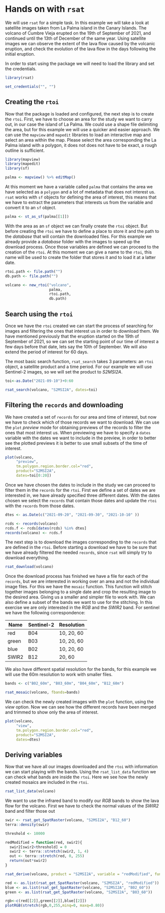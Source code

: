 # Hands on with `rsat`

We will use `rsat` for a simple task. In this example we will take a look at satellite images taken from La Palma island in the Canary Islands. The volcano of Cumbre Vieja erupted on the 19th of September of 2021, and continued until the 13th of December of the same year. Using satellite images we can observe the extent of the lava flow caused by the volcanic eruption, and check the evolution of the lava flow in the days following the initial eruption.

In order to start using the package we will need to load the library and set the credentials.

```r

library(rsat)

set_credentials("", "")


```

## Creating the `rtoi`

Now that the package is loaded and configured, the next step is to create the `rtoi`. First, we have to choose an area for the study we want to carry out, in our case the island of La Palma. We could use a shape file delimiting the area, but for this example we will use a quicker and easier approach. We can use the `mapview` and `mapedit` libraries to load an interactive map and select an area within the map. Please select the area corresponding the La Palma island with a polygon, it does not does not have to be exact, a rough outline is sufficient.

```r

library(mapview)
library(mapedit)
library(sf)

palma <- mapview() %>% editMap()

```

At this moment we have a variable called `palma` that contains the area we have selected as a `polygon` and a lot of metadata that does not interest us. `rsat` works with `sf` objects for defining the area of interest, this means that we have to extract the parameters that interests us from the variable and convert it to an `sf` object.

```r

palma <- st_as_sf(palma[[1]])

```

With the area as an `sf` object we can finally create the `rtoi` object. But before creating the `rtoi` we have to define a place to store it and the path to the *database* that will contain the downloaded files. For this example we already provide a *database* folder with the images to speed up the download process. Once those variables are defined we can proceed to the creation of the `rtoi`. At this moment we can give a name to the `rtoi`, this name will be used to create the folder that stores it and to load it at a latter date.

```r

rtoi.path <- file.path("")
db.path <- file.path("")

volcano <- new_rtoi("volcano",
                    palma,
                    rtoi.path,
                    db.path)

```

## Search using the `rtoi`

Once we have the `rtoi` created we can start the process of searching for images and filtering the ones that interest us in order to download them. We have mentioned previously that the eruption started on the 19th of September of 2021, so we can set the starting point of our time of interest a few days before that date, lets say the 10th of September. We will also extend the period of interest for 60 days.

The most basic search function, `rsat_search` takes 3 parameters: an `rtoi` object, a satellite product and a time period. For our example we will use Sentinel-2 images, so we will set the product to *S2MSI2A*.

```r

toi<-as.Date("2021-09-10")+0:60

rsat_search(volcano, "S2MSI2A", dates=toi)

```

## Filtering the `records` and downloading

We have created a set of `records` for our area and time of interest, but now we have to check which of those records we want to download. We can use the `plot` *preview* mode for obtaining previews of the records to filter the ones that most interest us. When previewing we have to specify a `dates` variable with the dates we want to include in the preview, in order to better see the plotted previews it is better to use small subsets of the time of interest.

```r

plot(volcano, 
     "preview",
     tm.polygon.region.border.col="red",
     product="S2MSI2A",
     dates=toi[0:20])

```

Once we have chosen the dates to include in the study we can proceed to filter them in the `records` for the `rtoi`. First we define a set of dates we are interested in, we have already specified three different dates. With the dates chosen we select the `records` that contain those dates and update the `rtoi` with the `records` from those dates.

```r

dtes <- as.Date(c("2021-09-20", "2021-09-30", "2021-10-10" ))

rcds <- records(volcano)
rcds.f <- rcds[dates(rcds) %in% dtes]
records(volcano) <- rcds.f

```

The next step is to download the images corresponding to the `records` that are defined in the `rtoi`. Before starting a download we have to be sure that we have already filtered the needed `records`, since `rsat` will simply try to download everything.

```r

rsat_download(volcano)

```

Once the download process has finished we have a file for each of the `records`, but we are interested in working over an area and not the individual image files. For this we have the `mosaic` function. This function will stitch together images belonging to a single date and crop the resulting image to the desired area. Giving us a smaller and simpler file to work with. We can also define a subset of the bands we want to use for the stitching. In this exercise we are only interested in the *RGB* and the *SWIR2* band. For sentinel we have the following correspondence:

| Name  | Sentinel-2 | Resolution |
|-------|------------|------------|
| red   | B04        | 10, 20, 60 |
| green | B03        | 10, 20, 60 |
| blue  | B02        | 10, 20, 60 |
| SWIR2 | B12        | 20, 60     |

We also have different spatial resolution for the bands, for this example we will use the 60m resolution to work with smaller files.

```r

bands <- c("B02_60m", "B03_60m", "B04_60m", "B12_60m")

rsat_mosaic(volcano, fbands=bands)

```

We can check the newly created images with the `plot` function, using the *view* option. Now we can see how the different records have been merged and trimmed to show only the area of interest.

```r

plot(volcano, 
     "view",
     tm.polygon.region.border.col="red",
     product="S2MSI2A",
     dates=dtes)

```

## Deriving variables

Now that we have all our images downloaded and the `rtoi` with information we can start playing with the bands. Using the `rsat_list_data` function we can check what bands are inside the `rtoi`. Here we see how the newly created mosaics are included in the `rtoi`.

```r

rsat_list_data(volcano)

```

We want to use the infrared band to modify our *RGB* bands to show the lava flow for the volcano. First we have to check the normal values of the *SWIR2* band and filter those out  

```r

swir <- rsat_get_SpatRaster(volcano, "S2MSI2A", "B12_60")
terra::density(swir)


```

```r

threshold <- 10000

redModified = function(red, swir2){
  swir2[swir2<threshold] = 0
  swir2 <- terra::stretch(swir2, 1, 4)
  out <- terra::stretch(red, 0, 255)
  return(out*swir2)
}
```

```r

rsat_derive(volcano, product = "S2MSI2A", variable = "redModified", fun = redModified)

```

```r

red <- as.list(rsat_get_SpatRaster(volcano, "S2MSI2A", "redModified"))
blue <- as.list(rsat_get_SpatRaster(volcano, "S2MSI2A", "B02_60"))
green <- as.list(rsat_get_SpatRaster(volcano, "S2MSI2A", "B03_60"))

```

```r

rgb<-c(red[[2]],green[[2]],blue[[2]])
plotRGB(stretch(rgb,0,255,minq=0, maxq=0.80))

```
